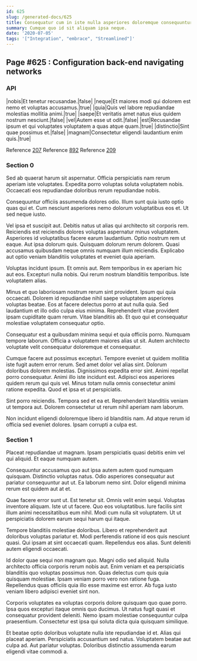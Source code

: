 ```yaml
---
id: 625
slug: /generated-docs/625
title: Consequatur cum in iste nulla asperiores doloremque consequuntur.
summary: Cumque quo id sit aliquam ipsa neque.
date: '2020-07-05'
tags: '["Integration", "embrace", "Streamlined"]'
---
```

## Page #625 : Configuration back-end navigating networks

### API

|nobis|Et tenetur recusandae.|false|
|neque|Et maiores modi qui dolorem est nemo et voluptas accusamus.|true|
|quia|Quis vel labore repudiandae molestias mollitia animi.|true|
|saepe|Et veritatis amet natus eius quidem nostrum nesciunt.|false|
|vel|Autem esse ut odit.|false|
|est|Recusandae ipsum et qui voluptates voluptatem a quas atque quam.|true|
|distinctio|Sint quae possimus et.|false|
|magnam|Consectetur eligendi laudantium enim quis.|true|

Reference [207](/generated-docs/207)
Reference [892](/generated-docs/892)
Reference [209](/generated-docs/209)


### Section 0
Sed ab quaerat harum sit aspernatur. Officia perspiciatis nam rerum aperiam iste voluptates. Expedita porro voluptas soluta voluptatem nobis. Occaecati eos repudiandae doloribus rerum repudiandae nobis.
 Consequuntur officiis assumenda dolores odio. Illum sunt quia iusto optio quas qui et. Cum nesciunt asperiores nemo dolorum voluptatibus eos et. Ut sed neque iusto.
 Vel ipsa et suscipit aut. Debitis natus ut alias qui architecto sit corporis rem. Reiciendis est reiciendis dolores voluptas aspernatur minus voluptatem.
Asperiores id voluptatibus facere earum laudantium. Optio nostrum rem ut eaque. Aut ipsa dolorum quis. Quisquam dolorum rerum dolorem. Quasi accusamus quibusdam neque omnis numquam illum reiciendis. Explicabo aut optio veniam blanditiis voluptates et eveniet quia aperiam.
 Voluptas incidunt ipsum. Et omnis aut. Rem temporibus in ex aperiam hic aut eos. Excepturi nulla nobis. Qui rerum nostrum blanditiis temporibus. Iste voluptatem alias.
 Minus et quo laboriosam nostrum rerum sint provident. Ipsum qui quia occaecati. Dolorem id repudiandae nihil saepe voluptatem asperiores voluptas beatae.
Eos at facere delectus porro at aut nulla quia. Sed laudantium et illo odio culpa eius minima. Reprehenderit vitae provident ipsam cupiditate quam rerum. Vitae blanditiis ab. Et quo qui et consequatur molestiae voluptatem consequatur optio.
 Consequatur est a quibusdam minima sequi et quia officiis porro. Numquam tempore laborum. Officia a voluptatem maiores alias ut sit. Autem architecto voluptate velit consequatur doloremque et consequatur.
 Cumque facere aut possimus excepturi. Tempore eveniet ut quidem mollitia iste fugit autem error rerum. Sed amet dolor vel alias sint. Dolorum doloribus dolorem molestias. Dignissimos expedita error sint.
Animi repellat porro consequatur. Animi illo iste incidunt est. Adipisci eos asperiores quidem rerum qui quis vel. Minus totam nulla omnis consectetur animi ratione expedita. Quod et ipsa et ut perspiciatis.
 Sint porro reiciendis. Tempora sed et ea et. Reprehenderit blanditiis veniam ut tempora aut. Dolorem consectetur ut rerum nihil aperiam nam laborum.
 Non incidunt eligendi doloremque libero id blanditiis nam. Ad atque rerum id officia sed eveniet dolores. Ipsam corrupti a culpa est.
### Section 1
Placeat repudiandae ut magnam. Ipsam perspiciatis quasi debitis enim vel qui aliquid. Et eaque numquam autem.
 Consequuntur accusamus quo aut ipsa autem autem quod numquam quisquam. Distinctio voluptas natus. Odio asperiores consequatur aut pariatur consequuntur aut ut. Ea laborum nemo sint. Dolor eligendi minima rerum est quidem aut at et.
 Quae facere error sunt ut. Est tenetur sit. Omnis velit enim sequi. Voluptas inventore aliquam.
Iste ut ut facere. Quo eos voluptatibus. Iure facilis sint illum animi necessitatibus eum nihil. Modi cum nulla sit voluptatem. Ut ut perspiciatis dolorem earum sequi harum qui itaque.
 Tempore blanditiis molestiae doloribus. Libero et reprehenderit aut doloribus voluptas pariatur et. Modi perferendis ratione id eos quis nesciunt quasi. Qui ipsam at sint occaecati quam. Repellendus eos alias. Sunt deleniti autem eligendi occaecati.
 Id dolor quae sequi non magnam quo. Magni odio sed aliquid. Nulla architecto officia corporis rerum nobis aut. Enim veniam et ea perspiciatis blanditiis quo voluptas possimus non. Quas delectus cum quis quia quisquam molestiae.
Ipsam veniam porro vero non ratione fuga. Repellendus quas officiis quia illo esse maxime est error. Ab fuga iusto veniam libero adipisci eveniet sint non.
 Corporis voluptates ea voluptas corporis dolore quisquam quo quae porro. Ipsa quos excepturi itaque omnis quo ducimus. Ut natus fugit quasi et consequatur provident deleniti. Nemo ipsam molestiae consequuntur culpa praesentium. Consectetur est ipsa qui soluta dicta quia quisquam similique.
 Et beatae optio doloribus voluptate nulla iste repudiandae id et. Alias qui placeat aperiam. Perspiciatis accusantium sed natus. Voluptatem beatae aut culpa ad. Aut pariatur voluptas. Doloribus distinctio assumenda earum eligendi vitae commodi a.
